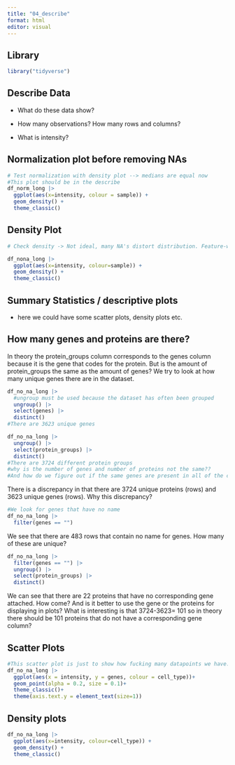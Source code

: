 ```yaml
---
title: "04_describe"
format: html
editor: visual
---
```


## Library

```r
library("tidyverse")
```

## Describe Data

-   What do these data show?

-   How many observations? How many rows and columns?

-   What is intensity?

## Normalization plot before removing NAs

```r
# Test normalization with density plot --> medians are equal now
#This plot should be in the describe
df_norm_long |> 
  ggplot(aes(x=intensity, colour = sample)) +
  geom_density() +
  theme_classic()

```

## Density Plot

```r
# Check density -> Not ideal, many NA's distort distribution. Feature-wise would be ideal, b ut couldn't figure out how to operate NaIsMindet row-wise

df_nona_long |> 
  ggplot(aes(x=intensity, colour=sample)) +
  geom_density() +
  theme_classic()
```

## Summary Statistics / descriptive plots

-   here we could have some scatter plots, density plots etc.

## How many genes and proteins are there?

In theory the protein_groups column corresponds to the genes column because it is the gene that codes for the protein. But is the amount of protein_groups the same as the amount of genes? We try to look at how many unique genes there are in the dataset.

```r
df_no_na_long |> 
  #ungroup must be used because the dataset has often been grouped
  ungroup() |> 
  select(genes) |> 
  distinct()
#There are 3623 unique genes
```

```r
df_no_na_long |> 
  ungroup() |> 
  select(protein_groups) |> 
  distinct()
#There are 3724 different protein groups 
#why is the number of genes and number of proteins not the same??
#And how do we figure out if the same genes are present in all of the cell types?

```

There is a discrepancy in that there are 3724 unique proteins (rows) and 3623 unique genes (rows). Why this discrepancy?

```r
#We look for genes that have no name
df_no_na_long |> 
  filter(genes == "")
```

We see that there are 483 rows that contain no name for genes. How many of these are unique?

```r
df_no_na_long |> 
  filter(genes == "") |> 
  ungroup() |> 
  select(protein_groups) |> 
  distinct()
```

We can see that there are 22 proteins that have no corresponding gene attached. How come? And is it better to use the gene or the proteins for displaying in plots? What is interesting is that 3724-3623= 101 so in theory there should be 101 proteins that do not have a corresponding gene column?

## Scatter Plots

```r
#This scatter plot is just to show how fucking many datapoints we have... You can't even see the genes on the y-axis because there are +3000! 
df_no_na_long |> 
  ggplot(aes(x = intensity, y = genes, colour = cell_type))+
  geom_point(alpha = 0.2, size = 0.1)+
  theme_classic()+
  theme(axis.text.y = element_text(size=1))
```

## Density plots

```r
df_no_na_long |> 
  ggplot(aes(x=intensity, colour=cell_type)) +
  geom_density() +
  theme_classic()
```
